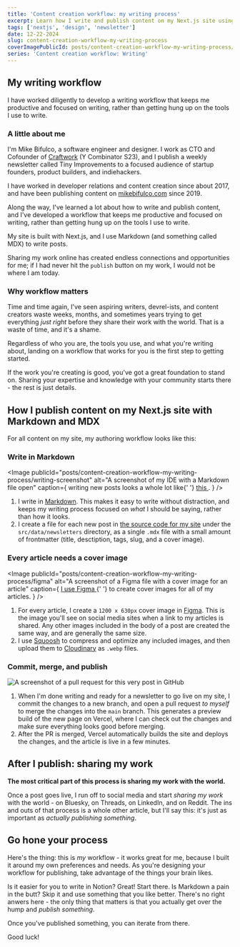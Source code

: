```yaml
---
title: 'Content creation workflow: my writing process'
excerpt: Learn how I write and publish content on my Next.js site using Markdown and MDX, and a custom content creation workflow.
tags: ['nextjs', 'design', 'newsletter']
date: 12-22-2024
slug: content-creation-workflow-my-writing-process
coverImagePublicId: posts/content-creation-workflow-my-writing-process/cover
series: 'Content creation workflow: Writing'
---
```


## My writing workflow

I have worked diligently to develop a writing workflow that keeps me productive and focused on writing, rather than getting hung up on the tools I use to write.

### A little about me

I'm Mike Bifulco, a software engineer and designer. I work as CTO and Cofounder of [Craftwork](https://craftwork.com) (Y Combinator S23), and I publish a weekly newsletter called Tiny Improvements to a focused audience of startup founders, product builders, and indiehackers.

I have worked in developer relations and content creation since about 2017, and have been publishing content on [mikebifulco.com](https://mikebifulco.com) since 2019.

Along the way, I've learned a lot about how to write and publish content, and I've developed a workflow that keeps me productive and focused on writing, rather than getting hung up on the tools I use to write.

My site is built with Next.js, and I use Markdown (and something called MDX) to write posts.

Sharing my work online has created endless connections and opportunities for me; if I had never hit the `publish` button on my work, I would not be where I am today.

### Why workflow matters

Time and time again, I've seen aspiring writers, devrel-ists, and content creators waste weeks, months, and sometimes years trying to get everything _just right_ before they share their work with the world. That is a waste of time, and it's a shame.

Regardless of who you are, the tools you use, and what you're writing about, landing on a workflow that works for you is the first step to getting started.

If the work you're creating is good, you've got a great foundation to stand on. Sharing your expertise and knowledge with your community starts there - the rest is just details.

## How I publish content on my Next.js site with Markdown and MDX

For all content on my site, my authoring workflow looks like this:

### Write in Markdown

<Image
  publicId="posts/content-creation-workflow-my-writing-process/writing-screenshot"
  alt="A screenshot of my IDE with a Markdown file open"
  caption={
    <span>
      writing new posts looks a whole lot like{' '}
      <a href="https://mikebifulco.com/posts/self-healing-urls-nextjs-seo">
        this
      </a>
      .
    </span>
  }
/>

1. I write in [Markdown](https://daringfireball.net/projects/markdown/). This makes it easy to write without distraction, and keeps my writing process focused on _what_ I should be saying, rather than how it looks.
1. I create a file for each new post in [the source code for my site](https://github.com/mikebifulco/blog) under the `src/data/newsletters` directory, as a single `.mdx` file with a small amount of frontmatter (title, desctiption, tags, slug, and a cover image).

### Every article needs a cover image

<Image
  publicId="posts/content-creation-workflow-my-writing-process/figma"
  alt="A screenshot of a Figma file with a cover image for an article"
  caption={
    <span>
      <a href="https://mikebifulco.com/newsletter/open-sourcing-my-design-system">
        I use Figma
      </a>{' '}
      to create cover images for all of my articles.
    </span>
  }
/>

1. For every article, I create a `1200 x 630px` cover image in [Figma](https://mikebifulco.com/newsletter/open-sourcing-my-design-system). This is the image you'll see on social media sites when a link to my articles is shared. Any other images included in the body of a post are created the same way, and are generally the same size.
1. I use [Squoosh](https://squoosh.app) to compress and optimize any included images, and then upload them to [Cloudinary](https://cloudinary.com) as `.webp` files.

### Commit, merge, and publish

<Image
  publicId="posts/content-creation-workflow-my-writing-process/pull-request"
  alt="A screenshot of a pull request for this very post in GitHub"
  caption="This is what a pull request looks like for this very post."
/>

1. When I'm done writing and ready for a newsletter to go live on my site, I commit the changes to a new branch, and open a pull request _to myself_ to merge the changes into the `main` branch. This generates a preview build of the new page on Vercel, where I can check out the changes and make sure everything looks good before merging.
1. After the PR is merged, Vercel automatically builds the site and deploys the changes, and the article is live in a few minutes.

## After I publish: sharing my work

**The most critical part of this process is sharing my work with the world.**

Once a post goes live, I run off to social media and start _sharing my work_ with the world - on Bluesky, on Threads, on LinkedIn, and on Reddit. The ins and outs of that process is a whole other article, but I'll say this: it's just as important as _actually publishing something_.

## Go hone your process

Here's the thing: this is _my_ workflow - it works great for me, because I built it around my own preferences and needs. As you're designing your workflow for publishing, take advantage of the things your brain likes.

Is it easier for you to write in Notion? Great! Start there. Is Markdown a pain in the butt? Skip it and use something that you like better. There's no right anwers here - the only thing that matters is that you actually get over the hump and _publish something_.

Once you've published something, you can iterate from there.

Good luck!
